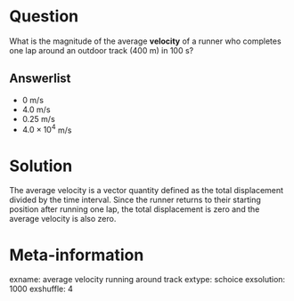 Question
========
What is the magnitude of the average **velocity** of a runner who completes one lap around an outdoor track (400 m) in 100 s?

Answerlist
----------
* $0$ m/s
* $4.0$ m/s
* $0.25$ m/s
* $4.0 \times 10^4$ m/s

Solution
========
The average velocity is a vector quantity defined as the total displacement divided by the time interval. Since the runner returns to their starting position after running one lap, the total displacement is zero and the average velocity is also zero.

Meta-information
================
exname: average velocity running around track
extype: schoice
exsolution: 1000
exshuffle: 4
